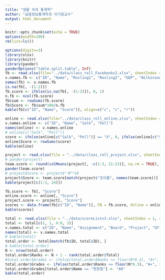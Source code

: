 ```yaml
---
title: "생활 속의 통계학"
author: "금융정보통계학과 이기원교수"
output: html_document
---
```


```r
knitr::opts_chunk$set(echo = TRUE)
options(width=180)
rm(list=ls())
```

<!--### Facebook Data-->

```r
options(digits=3)
library(xlsx)
library(knitr)
library(pander)
panderOptions("table.split.table", Inf)
fb <- read.xlsx(file="../data/class_roll_Facebookv2.xlsx", sheetIndex = 1, rowIndex = 3:70, colIndex = c(4:5, 10:21), header = FALSE, colClasses = rep("character", 14))
v.names.fb <- c("ID", "Name", "Rosling1", "Rosling2", "GDP", "Wilkinson", "Piketty", "Hanauer", "de_Waal", "Rice", "Zimbardo", "Cain", "Ariely", "Ramachandran")
names(fb) <- v.names.fb
is.na(fb[, -(1:2)])
fb.score <- ifelse(is.na(fb[, -(1:2)]), 0, 1)
n.fb <- ncol(fb.score)
fb$sum <- rowSums(fb.score)
fb$Score <- fb$sum*100/n.fb
kable(fb[c("ID", "Name", "Score")], align=c("c", "c", "r"))
```

<!--### Online Attendance-->

```r
online <- read.xlsx(file="../data/class_roll_online.xlsx", sheetIndex = 1, rowIndex = 3:70, colIndex = c(3:4, 11:12), header = FALSE, colClasses = rep("character", 4))
v.names.online <- c("ID", "Name", "Salk", "Poll")
names(online) <- v.names.online
# online[c("Salk", "Poll")]
score <- ifelse(online[c("Salk", "Poll")] == "X", 0, ifelse(online[c("Salk", "Poll")] == "O", 50, 25))
online$Score <- rowSums(score)
kable(online)
```

<!--### Team Projects-->

```r
project <- read.xlsx(file = "../data/class_roll_project.xlsx", sheetIndex= 1, rowIndex = 2:70, colIndex = c(4:5, 10:30), colClasses = c(rep("character", 3), rep("numeric", 20)))
# pander(project)
team.score <- round(colMeans(project[, -c(1:3, 21:23)], na.rm = TRUE), digits = 2)
pander(team.score)
# project$Score <- project$"계"*10
project$Score <- team.score[match(project$"조이름", names(team.score))]
kable(project[c(1:3, 24)])
```

<!--### Integration-->

```r
fb.score <- fb[, "Score"]
online.score <- online[, "Score"]
project.score <- project[, "Score"]
scores <- data.frame(fb[c("ID", "Name")], FB = fb.score, Online = online.score, Project = project.score)
kable(scores)
```

<!--### Total Scores-->

```r
total <- read.xlsx(file = "../data/scoreListv3.xlsx", sheetIndex = 1, rowIndex = 3:71, colIndex = 2:10, colClasses = c(rep("character", 2), rep("numeric", 7)), header = TRUE)
total <- total[c(2, 1, 4:9, 3)]
v.names.total <- c("ID", "Name", "Assignment", "Board", "Project", "Offline", "Facebook", "Online", "Total")
names(total) <- v.names.total
# kable(total)
total.order <- total[match(fb$ID, total$ID), ]
# kable(total.order)
N <- nrow(total.order)
total.order$Ranks <- N + 1 - rank(total.order$Total)
#total.order$Grades <- ifelse(total.order$Ranks <= floor(N*0.3), "A+", ifelse(total.order$Ranks <= floor(N*0.6), "B+", "C+"))
total.order$Grades <- ifelse(total.order$Ranks <= floor(N*0.3), "A+", ifelse(total.order$Ranks <= floor(N*0.6), "B+", ifelse(total.order$Project <= 0, "F", ifelse(total.order$Name == "ANGIRMAA GANBAT", "B+", "C+"))))
total.order$Grades[total.order$Name == "현정철"] <- "A0"
kable(total.order)
```

<!--### Save Data

```r
save.image(file = "../R/final_data.rda")
```

-->
               